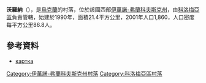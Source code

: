{{coord|48|45|50|N|24|48|30|E|scale:30000|display=title}}

'''沃羅納'''（{{lang-uk|Ворона}}），是[[烏克蘭|烏克蘭]]的村落，位於該國西部[[伊萬諾-弗蘭科夫斯克州|伊萬諾-弗蘭科夫斯克州]]，由[[科洛梅亞區|科洛梅亞區]]負責管轄，始建於1990年，面積21.4平方公里，2001年人口1,860，人口密度每平方公里86.8人。

==參考資料==
*[http://gska2.rada.gov.ua/pls/z7502/A005?rdat1=15.06.2009&rf7571=13673 картка]{{dead link|date=2018年3月 |bot=InternetArchiveBot |fix-attempted=yes }}

{{DEFAULTSORT:Ворона}}
[[Category:伊萬諾-弗蘭科夫斯克州村落|Category:伊萬諾-弗蘭科夫斯克州村落]]
[[Category:科洛梅亞區村落|Category:科洛梅亞區村落]]


{{IvanoFrankivsk-geo-stub}}